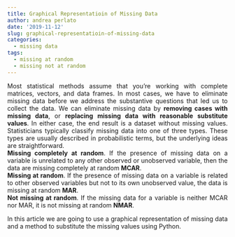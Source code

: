 ```yaml
---
title: Graphical Representatioin of Missing Data
author: andrea perlato
date: '2019-11-12'
slug: graphical-representatioin-of-missing-data
categories:
  - missing data
tags:
  - missing at random
  - missing not at random
---
```


<style>
body {
text-align: justify}
</style>

Most statistical methods assume that you’re working with complete matrices, vectors, and data frames. In most cases, we have to eliminate missing data before we address the substantive questions that led us to collect the data. We can eliminate missing data by **removing cases with missing data**, or **replacing missing data with reasonable substitute values**. In either case, the end result is a dataset without missing values.
Statisticians typically classify missing data into one of three types. These types are usually described in probabilistic terms, but the underlying ideas are straightforward. </br>
**Missing completely at random**. If the presence of missing data on a variable is unrelated to any other observed or unobserved variable, then the data are missing completely at random **MCAR**. </br>
**Missing at random**. If the presence of missing data on a variable is related to other observed variables but not to its own unobserved value, the data is missing at random **MAR**. </br>
**Not missing at random**. If the missing data for a variable is neither MCAR nor MAR, it is not missing at random **NMAR**. </br>

In this article we are going to use a graphical representation of missing data and a method to substitute the missing values using Python.









